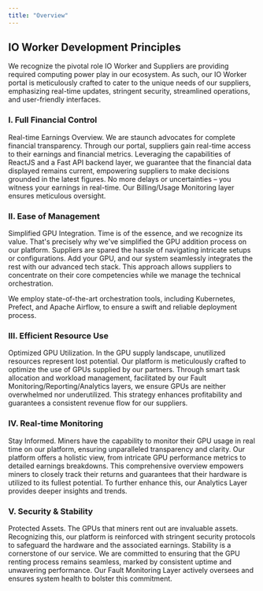 ```yaml
---
title: "Overview"
---
```


## IO Worker Development Principles

We recognize the pivotal role IO Worker and Suppliers are providing required computing power play in our ecosystem. As such, our IO Worker portal is meticulously crafted to cater to the unique needs of our suppliers, emphasizing real-time updates, stringent security, streamlined operations, and user-friendly interfaces.

### I. Full Financial Control

Real-time Earnings Overview. We are staunch advocates for complete financial transparency. Through our portal, suppliers gain real-time access to their earnings and financial metrics. Leveraging the capabilities of ReactJS and a Fast API backend layer, we guarantee that the financial data displayed remains current, empowering suppliers to make decisions grounded in the latest figures. No more delays or uncertainties – you witness your earnings in real-time. Our Billing/Usage Monitoring layer ensures meticulous oversight.

### II. Ease of Management

Simplified GPU Integration. Time is of the essence, and we recognize its value. That's precisely why we've simplified the GPU addition process on our platform. Suppliers are spared the hassle of navigating intricate setups or configurations. Add your GPU, and our system seamlessly integrates the rest with our advanced tech stack. This approach allows suppliers to concentrate on their core competencies while we manage the technical orchestration.

We employ state-of-the-art orchestration tools, including Kubernetes, Prefect, and Apache Airflow, to ensure a swift and reliable deployment process.

### III. Efficient Resource Use

Optimized GPU Utilization. In the GPU supply landscape, unutilized resources represent lost potential. Our platform is meticulously crafted to optimize the use of GPUs supplied by our partners. Through smart task allocation and workload management, facilitated by our Fault Monitoring/Reporting/Analytics layers, we ensure GPUs are neither overwhelmed nor underutilized. This strategy enhances profitability and guarantees a consistent revenue flow for our suppliers.

### IV. Real-time Monitoring

Stay Informed. Miners have the capability to monitor their GPU usage in real time on our platform, ensuring unparalleled transparency and clarity. Our platform offers a holistic view, from intricate GPU performance metrics to detailed earnings breakdowns. This comprehensive overview empowers miners to closely track their returns and guarantees that their hardware is utilized to its fullest potential. To further enhance this, our Analytics Layer provides deeper insights and trends.

### V. Security & Stability

Protected Assets. The GPUs that miners rent out are invaluable assets. Recognizing this, our platform is reinforced with stringent security protocols to safeguard the hardware and the associated earnings. Stability is a cornerstone of our service. We are committed to ensuring that the GPU renting process remains seamless, marked by consistent uptime and unwavering performance. Our Fault Monitoring Layer actively oversees and ensures system health to bolster this commitment.

